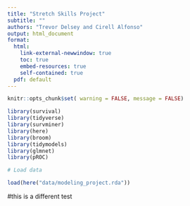 ```yaml
---
title: "Stretch Skills Project"
subtitle: ""
authors: "Trevor Delsey and Cirell Alfonso"
output: html_document
format: 
  html: 
    link-external-newwindow: true
    toc: true
    embed-resources: true
    self-contained: true
  pdf: default 
---
```

```r
knitr::opts_chunk$set( warning = FALSE, message = FALSE)
```
``` r
library(survival)
library(tidyverse)
library(survminer)
library(here)
library(broom)
library(tidymodels)
library(glmnet)
library(pROC)
```

```r
# Load data

load(here("data/modeling_project.rda"))
```

#this is a different test

